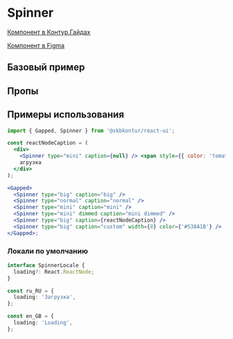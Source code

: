 
<Meta of={SpinnerStories} />

# Spinner

[Компонент в Контур.Гайдах](https://guides.kontur.ru/components/progress-indicators/spinner/)

[Компонент в Figma](https://www.figma.com/file/87ScqxPzJpF9DcVBNYWOjM/%E2%9A%A1-Kontur-UI-Modern-Layout?node-id=396%3A15631)

<Description />

## Базовый пример

<Primary />

## Пропы

<Controls />

## Примеры использования

```jsx harmony
import { Gapped, Spinner } from '@skbkontur/react-ui';

const reactNodeCaption = (
  <div>
    <Spinner type="mini" caption={null} /> <span style={{ color: 'tomato', fontSize: '1.3em' }}>З</span>
    агрузка
  </div>
);

<Gapped>
  <Spinner type="big" caption="big" />
  <Spinner type="normal" caption="normal" />
  <Spinner type="mini" caption="mini" />
  <Spinner type="mini" dimmed caption="mini dimmed" />
  <Spinner type="big" caption={reactNodeCaption} />
  <Spinner type="big" caption="custom" width={8} color={'#538A1B'} />
</Gapped>;
```

### Локали по умолчанию

```typescript static
interface SpinnerLocale {
  loading?: React.ReactNode;
}

const ru_RU = {
  loading: 'Загрузка',
};

const en_GB = {
  loading: 'Loading',
};
```
